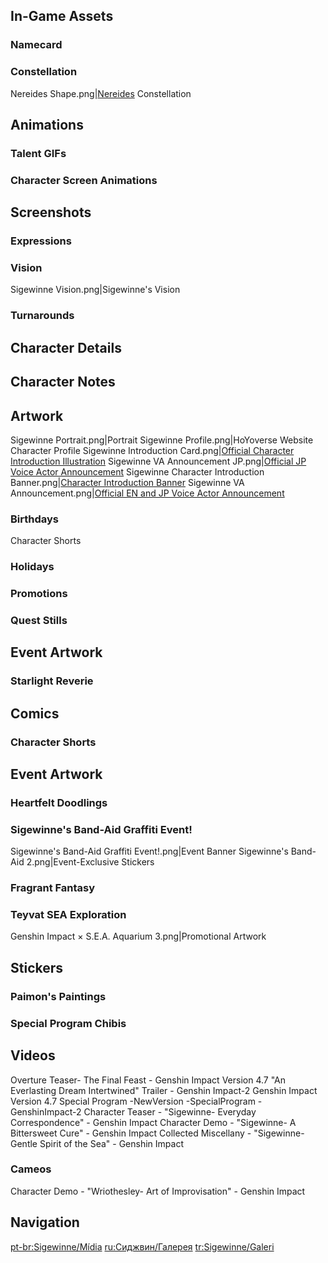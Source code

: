 {{CharacterTabs}}
{{TOC Limit}}

==In-Game Assets==
{{Assets}}

===Namecard===
{{Assets/Namecard|Treatment|Sigewinne}}

===Constellation===
<gallery>Nereides Shape.png|[[Nereides]] Constellation</gallery>

==Animations==
===Talent GIFs===
{{Talent Previews by Character|Sigewinne}}

===Character Screen Animations===
{{Preview/CharacterAnimations}}

==Screenshots==
===Expressions===
{{Character Expression|Sigewinne|Default|Smiley|Wink}}

===Vision===
<gallery>Sigewinne Vision.png|Sigewinne's Vision</gallery>

===Turnarounds===
{{Turnarounds}}

==Character Details==
{{Files by Character Gallery|Character Details|character=Sigewinne}}

==Character Notes==
{{Files by Character Gallery|Character Notes|character=Sigewinne}}

==Artwork==
<gallery>
Sigewinne Portrait.png|Portrait
Sigewinne Profile.png|HoYoverse Website Character Profile
Sigewinne Introduction Card.png|[https://twitter.com/GenshinImpact/status/1782349997637333107 Official Character Introduction Illustration]
Sigewinne VA Announcement JP.png|[https://twitter.com/Genshin_7/status/1675717423889088514 Official JP Voice Actor Announcement]
Sigewinne Character Introduction Banner.png|[https://www.hoyolab.com/article/27528201 Character Introduction Banner]
Sigewinne VA Announcement.png|[https://twitter.com/GenshinImpact/status/1803306725950341427 Official EN and JP Voice Actor Announcement]
</gallery>

===Birthdays===
{{Files by Character Gallery|Sigewinne Birthday Artwork|character = Sigewinne|not1=Character Shorts|not2=Taking Pictures and Recounting Good Times Images}}

;Character Shorts
{{Files by Character Gallery|Sigewinne Birthday Artwork|character = Sigewinne|not1=Character Birthday Artwork|not2=Taking Pictures and Recounting Good Times Images}}
<!--
;Taking Pictures and Recounting Good Times
{{Main|Taking Pictures and Recounting Good Times/Story/Sigewinne}}
{{Files by Character Gallery|Sigewinne Birthday Artwork|character = Sigewinne|not1=Character Shorts|not2=Character Birthday Artwork}}
-->
===Holidays===
{{Files by Character Gallery|Holiday Artwork}}

===Promotions===
{{Files by Character Gallery|Promotional Artwork}}
<!--
===Social Media===
{{Files by Character Gallery|Social Media Celebration}}

===Miscellaneous===
{{Files by Character Gallery|Miscellaneous Artwork}}
-->
===Quest Stills===
{{Files by Character Gallery|Quest Stills}}

==Event Artwork==
===Starlight Reverie===
{{Main|Starlight Reverie}}
{{Files by Character Gallery|Starlight Reverie Images}}

==Comics==
<!--
===Genshin Impact Preview Manga===
<gallery>

</gallery>

===4-Panel Comics===
<gallery>

</gallery>
-->
===Character Shorts===
{{Files by Character Gallery|Character Shorts|character = Sigewinne|not1=Sigewinne Birthday Artwork}}

==Event Artwork==
===Heartfelt Doodlings===
{{Main|Heartfelt Doodlings}}
{{Files by Character Gallery|Heartfelt Doodlings Images}}

===Sigewinne's Band-Aid Graffiti Event!===
{{Main|Sigewinne's Band-Aid Graffiti Event!}}
<gallery>
Sigewinne's Band-Aid Graffiti Event!.png|Event Banner
Sigewinne's Band-Aid 2.png|Event-Exclusive Stickers
</gallery>

===Fragrant Fantasy===
{{Main|Fragrant Fantasy}}
{{Files by Character Gallery|Fragrant Fantasy Images}}

===Teyvat SEA Exploration===
{{Main|Genshin Impact × S.E.A. Aquarium}}
<gallery>
Genshin Impact × S.E.A. Aquarium 3.png|Promotional Artwork
</gallery>

==Stickers==
===Paimon's Paintings===
{{Paimon's Paintings Images|Sigewinne|nochar=1|nopplink=1}}

===Special Program Chibis===
{{Files by Character Gallery|Special Program Chibis}}


==Videos==
<!-- Keep videos in chronological order. -->
<gallery>
Overture Teaser- The Final Feast - Genshin Impact
Version 4.7 "An Everlasting Dream Intertwined" Trailer - Genshin Impact-2
Genshin Impact Version 4.7 Special Program -NewVersion -SpecialProgram -GenshinImpact-2
Character Teaser - "Sigewinne- Everyday Correspondence" - Genshin Impact
Character Demo - "Sigewinne- A Bittersweet Cure" - Genshin Impact
Collected Miscellany - "Sigewinne- Gentle Spirit of the Sea" - Genshin Impact
</gallery>

===Cameos===
<gallery>
Character Demo - "Wriothesley- Art of Improvisation" - Genshin Impact
</gallery>
<!--
==References==
{{Reflist}}
-->

==Navigation==
{{Character Navbox|Gallery}}

[[pt-br:Sigewinne/Mídia]]
[[ru:Сиджвин/Галерея]]
[[tr:Sigewinne/Galeri]]